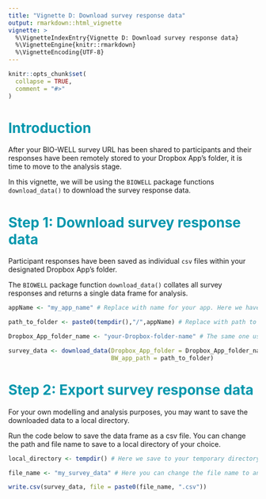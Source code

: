 ```yaml
---
title: "Vignette D: Download survey response data"
output: rmarkdown::html_vignette
vignette: >
  %\VignetteIndexEntry{Vignette D: Download survey response data}
  %\VignetteEngine{knitr::rmarkdown}
  %\VignetteEncoding{UTF-8}
---
```


```r
knitr::opts_chunk$set(
  collapse = TRUE,
  comment = "#>"
)
```

# <span style="color:#0097AD;">Introduction</span>

After your BIO-WELL survey URL has been shared to participants and their
responses have been remotely stored to your Dropbox App's folder, it is time to
move to the analysis stage.

In this vignette, we will be using the `BIOWELL` package functions
`download_data()` to download the survey response data. 


# <span style="color:#0097AD;">Step 1: Download survey response data</span>

Participant responses have been saved as individual `csv` files within your
designated Dropbox App's folder.

The `BIOWELL` package function `download_data()` collates all survey responses
and returns a single data frame for analysis.

```r
appName <- "my_app_name" # Replace with name for your app. Here we have kept the name of the Shiny Server app the same as the name of the local folder containing "app.R" for consistency (but it can be different if you want!)

path_to_folder <- paste0(tempdir(),"/",appName) # Replace with path to your local folder containing app.R e.g. "C:/Users/username/Documents/my_app_name1".

Dropbox_App_folder_name <- "your-Dropbox-folder-name" # The same one used in build_survey()

survey_data <- download_data(Dropbox_App_folder = Dropbox_App_folder_name,
                             BW_app_path = path_to_folder)

```

# <span style="color:#0097AD;">Step 2: Export survey response data</span>

For your own modelling and analysis purposes, you may want to save the
downloaded data to a local directory. 

Run the code below to save the data frame as a csv file. You can change the path and file name to save to a local directory of your choice. 

```r
local_directory <- tempdir() # Here we save to your temporary directory, but this can be a path to any local directory

file_name <- "my_survey_data" # Here you can change the file name to anything you want.

write.csv(survey_data, file = paste0(file_name, ".csv"))
```

